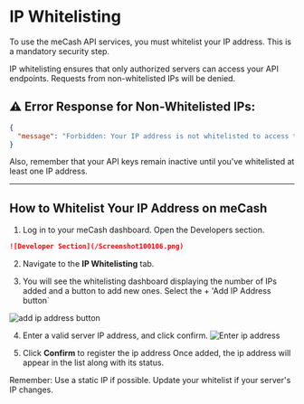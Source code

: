 # IP Whitelisting

To use the meCash API services, you must whitelist your IP address. 
This is a mandatory security step.

IP whitelisting ensures that only authorized servers can access your API endpoints. 
Requests from non-whitelisted IPs will be denied.



## ⚠️ Error Response for Non-Whitelisted IPs:

```json "403 Forbidden"
{
  "message": "Forbidden: Your IP address is not whitelisted to access this resource."
}

```
Also, remember that your API keys remain inactive until you've whitelisted at least one IP address.

---
## How to Whitelist Your IP Address on meCash


1. Log in to your meCash  dashboard. Open the Developers section.

```md
![Developer Section](/Screenshot100106.png)
```

2. Navigate to the **IP Whitelisting** tab.


3. You will see the whitelisting dashboard displaying the number of IPs added and a button to add new ones.
Select the + 'Add IP Address button`

![add ip address button](/ipwhiteliisting1.png)

4. Enter a valid server IP address, and click confirm.
![Enter ip address](/Screenshot134017.png)


5. Click **Confirm** to register the ip address
Once added, the ip address will appear in the list along with its status.


 
<Callout type="info" emoji="ℹ️">
  Remember: Use a static IP if possible. Update your whitelist if your server's IP changes.
</Callout>